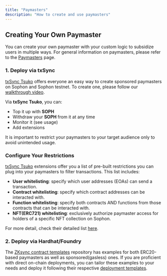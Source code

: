 ```yaml
---
title: "Paymasters"
description: "How to create and use paymasters"
---
```


## Creating Your Own Paymaster

You can create your own paymaster with your custom logic to subsidize users in multiple ways. For general information on paymasters, please refer to the [Paymasters](/architecture/paymasters) page.

### 1. Deploy via txSync

[txSync Tsuko](https://app.txsync.io/tsuko) offers everyone an easy way to create sponsored paymasters on Sophon and Sophon testnet. To create one, please follow our [walkthrough video](https://www.loom.com/share/bf5d2d2d774646eaa2aed3c71a822263?sid=7ba4d65f-465b-442e-b22a-30f52d75997d).

Via **txSync Tsuko**, you can:

- Top it up with **SOPH**
- Withdraw your **SOPH** from it at any time
- Monitor it (see usage)
- Add extensions

<Tip>
  It is important to restrict your paymasters to your target audience only to avoid unintended usage.
</Tip>

### Configure Your Restrictions

[txSync Tsuko](https://app.txsync.io/tsuko) extensions offer you a list of pre-built restrictions you can plug into your paymasters to filter transactions. This list includes:

- **User whitelisting**: specify which user addresses (EOAs) can send a transaction.
- **Contract whitelisting**: specify which contract addresses can be interacted with.
- **Function whitelisting**: specify both contracts AND functions from those contracts that can be interacted with.
- **NFT(ERC721) whitelisting**: exclusively authorize paymaster access for holders of a specific NFT collection on Sophon.

For more detail, check their detailed list [here](https://app.txsync.io/tsuko/restriction-catalog).

### 2. Deploy via Hardhat/Foundry

The [ZKsync contract templates](https://github.com/matter-labs/zksync-contract-templates/tree/main/templates/101/contracts/4-paymaster) repository has examples for both ERC20-based paymasters as well as sponsored(gasless) ones. If you are proficient with direct on-chain deployments, you can tailor these examples to your needs and deploy it following their respective [deployment templates](https://github.com/matter-labs/zksync-contract-templates/blob/main/templates/101/deploy/4-paymaster/gasless/deploy.ts).
